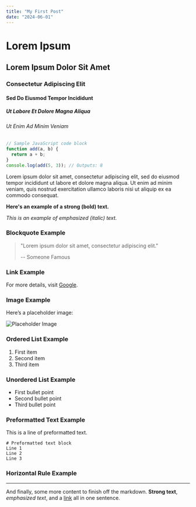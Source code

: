 ```yaml
---
title: "My First Post"
date: "2024-06-01"
---
```


# Lorem Ipsum

## Lorem Ipsum Dolor Sit Amet

### Consectetur Adipiscing Elit

#### Sed Do Eiusmod Tempor Incididunt

##### Ut Labore Et Dolore Magna Aliqua

###### Ut Enim Ad Minim Veniam

```javascript
// Sample JavaScript code block
function add(a, b) {
  return a + b;
}
console.log(add(5, 3)); // Outputs: 8
```

Lorem ipsum dolor sit amet, consectetur adipiscing elit, sed do eiusmod tempor incididunt ut labore et dolore magna aliqua. Ut enim ad minim veniam, quis nostrud exercitation ullamco laboris nisi ut aliquip ex ea commodo consequat.

**Here's an example of a strong (bold) text.**

_This is an example of emphasized (italic) text._

### Blockquote Example

> "Lorem ipsum dolor sit amet, consectetur adipiscing elit." 
>
> -- Someone Famous

### Link Example

For more details, visit [Google](https://www.google.com).

### Image Example

Here’s a placeholder image:

![Placeholder Image](https://via.placeholder.com/150)

### Ordered List Example

1. First item
2. Second item
3. Third item

### Unordered List Example

- First bullet point
- Second bullet point
- Third bullet point

### Preformatted Text Example

This is a line of preformatted text.

```
# Preformatted text block
Line 1
Line 2
Line 3
```

### Horizontal Rule Example

---

And finally, some more content to finish off the markdown. **Strong text**, _emphasized text_, and a [link](https://example.com) all in one sentence.
